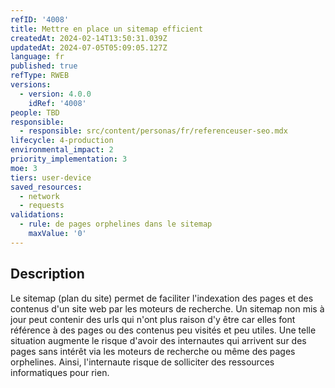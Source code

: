 ```yaml
---
refID: '4008'
title: Mettre en place un sitemap efficient
createdAt: 2024-02-14T13:50:31.039Z
updatedAt: 2024-07-05T05:09:05.127Z
language: fr
published: true
refType: RWEB
versions:
  - version: 4.0.0
    idRef: '4008'
people: TBD
responsible:
  - responsible: src/content/personas/fr/referenceuser-seo.mdx
lifecycle: 4-production
environmental_impact: 2
priority_implementation: 3
moe: 3
tiers: user-device
saved_resources:
  - network
  - requests
validations:
  - rule: de pages orphelines dans le sitemap
    maxValue: '0'
---
```


## Description

Le sitemap (plan du site) permet de faciliter l'indexation des pages et des contenus d'un site web par les moteurs de recherche.
Un sitemap non mis à jour peut contenir des urls qui n'ont plus raison d'y être car elles font référence à des pages ou des contenus peu visités et peu utiles.
Une telle situation augmente le risque d'avoir des internautes qui arrivent sur des pages sans intérêt via les moteurs de recherche ou même des pages orphelines.
Ainsi, l'internaute risque de solliciter des ressources informatiques pour rien.
